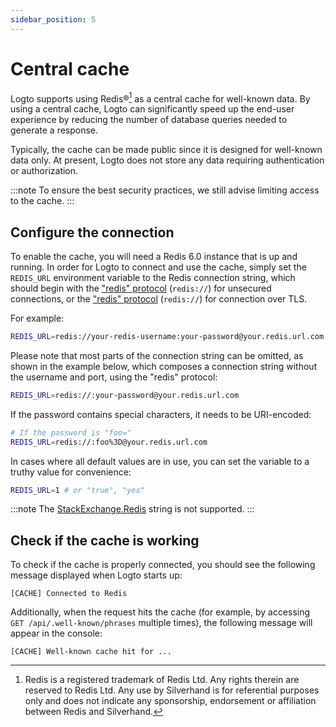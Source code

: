 ```yaml
---
sidebar_position: 5
---
```


# Central cache

Logto supports using Redis®[^1] as a central cache for well-known data. By using a central cache, Logto can significantly speed up the end-user experience by reducing the number of database queries needed to generate a response.

[^1]: Redis is a registered trademark of Redis Ltd. Any rights therein are reserved to Redis Ltd. Any use by Silverhand is for referential purposes only and does not indicate any sponsorship, endorsement or affiliation between Redis and Silverhand.

Typically, the cache can be made public since it is designed for well-known data only. At present, Logto does not store any data requiring authentication or authorization.

:::note
To ensure the best security practices, we still advise limiting access to the cache.
:::

## Configure the connection

To enable the cache, you will need a Redis 6.0 instance that is up and running. In order for Logto to connect and use the cache, simply set the `REDIS_URL` environment variable to the Redis connection string, which should begin with the ["redis" protocol](https://www.iana.org/assignments/uri-schemes/prov/redis) (`redis://`) for unsecured connections, or the ["redis" protocol](https://www.iana.org/assignments/uri-schemes/prov/rediss) (`redis://`) for connection over TLS.

For example:

```bash
REDIS_URL=redis://your-redis-username:your-password@your.redis.url.com:6380
```

Please note that most parts of the connection string can be omitted, as shown in the example below, which composes a connection string without the username and port, using the "redis" protocol:

```bash
REDIS_URL=redis://:your-password@your.redis.url.com
```

If the password contains special characters, it needs to be URI-encoded:

```bash
# If the password is "foo="
REDIS_URL=redis://:foo%3D@your.redis.url.com
```

In cases where all default values are in use, you can set the variable to a truthy value for convenience:

```bash
REDIS_URL=1 # or "true", "yes"
```

:::note
The [StackExchange.Redis](https://stackexchange.github.io/StackExchange.Redis/Configuration.html) string is not supported.
:::

## Check if the cache is working

To check if the cache is properly connected, you should see the following message displayed when Logto starts up:

```
[CACHE] Connected to Redis
```

Additionally, when the request hits the cache (for example, by accessing `GET /api/.well-known/phrases` multiple times), the following message will appear in the console:

```
[CACHE] Well-known cache hit for ...
```
